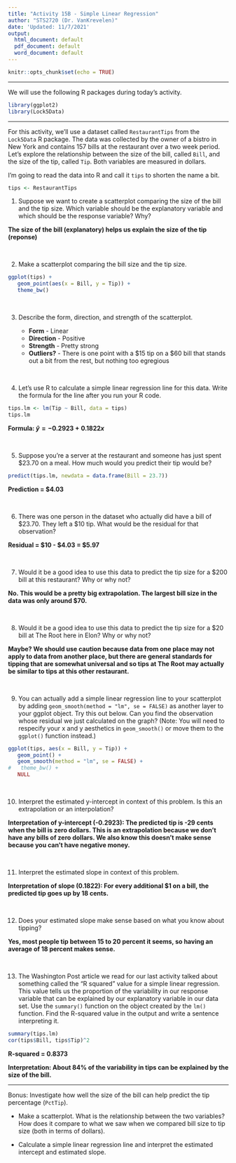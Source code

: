 ---
title: "Activity 15B - Simple Linear Regression"
author: "STS2720 (Dr. VanKrevelen)"
date: 'Updated: 11/7/2021'
output:
  html_document: default
  pdf_document: default
  word_document: default
---

```{r setup, include=FALSE}
knitr::opts_chunk$set(echo = TRUE)
```

---

We will use the following R packages during today's activity.

```{r, message = FALSE, warning = FALSE}
library(ggplot2)
library(Lock5Data)
```

---

For this activity, we'll use a dataset called `RestaurantTips` from the `Lock5Data` R package. The data was collected by the owner of a bistro in New York and contains 157 bills at the restaurant over a two week period. Let's explore the relationship between the size of the bill, called `Bill`, and the size of the tip, called `Tip`. Both variables are measured in dollars.

I'm going to read the data into R and call it `tips` to shorten the name a bit.

```{r}
tips <- RestaurantTips
```


1. Suppose we want to create a scatterplot comparing the size of the bill and the tip size. Which variable should be the explanatory variable and which should be the response variable? Why?

**The size of the bill (explanatory) helps us explain the size of the tip (reponse)**


<br>

2. Make a scatterplot comparing the bill size and the tip size.

```{r}
ggplot(tips) + 
   geom_point(aes(x = Bill, y = Tip)) +
   theme_bw()
```


<br>

3. Describe the form, direction, and strength of the scatterplot.

   - **Form** - Linear
   - **Direction** - Positive
   - **Strength** - Pretty strong
   - **Outliers?** - There is one point with a $15 tip on a $60 bill that stands out a bit from the rest, but nothing too egregious


<br>

4. Let's use R to calculate a simple linear regression line for this data. Write the formula for the line after you run your R code.

```{r}
tips.lm <- lm(Tip ~ Bill, data = tips)
tips.lm
```

**Formula: $\hat{y} = -0.2923 + 0.1822 x$**

<br>

5. Suppose you're a server at the restaurant and someone has just spent \$23.70 on a meal. How much would you predict their tip would be?

```{r}
predict(tips.lm, newdata = data.frame(Bill = 23.7))
```

**Prediction = \$4.03**

<br>

6. There was one person in the dataset who actually did have a bill of \$23.70. They left a \$10 tip. What would be the residual for that observation?

**Residual = \$10 - \$4.03 = \$5.97**


<br>

7. Would it be a good idea to use this data to predict the tip size for a \$200 bill at this restaurant? Why or why not?

**No. This would be a pretty big extrapolation. The largest bill size in the data was only around \$70.**


<br>

8. Would it be a good idea to use this data to predict the tip size for a \$20 bill at The Root here in Elon? Why or why not?

**Maybe? We should use caution because data from one place may not apply to data from another place, but there are general standards for tipping that are somewhat universal and so tips at The Root may actually be similar to tips at this other restaurant.**


<br>

9. You can actually add a simple linear regression line to your scatterplot by adding `geom_smooth(method = "lm", se = FALSE)` as another layer to your ggplot object. Try this out below. Can you find the observation whose residual we just calculated on the graph? (Note: You will need to respecify your x and y aesthetics in `geom_smooth()` or move them to the `ggplot()` function instead.)

```{r}
ggplot(tips, aes(x = Bill, y = Tip)) + 
   geom_point() +
   geom_smooth(method = "lm", se = FALSE) +
#   theme_bw() +
   NULL
```



<br>

10. Interpret the estimated y-intercept in context of this problem. Is this an extrapolation or an interpolation?

**Interpretation of y-intercept (-0.2923): The predicted tip is -29 cents when the bill is zero dollars. This is an extrapolation because we don't have any bills of zero dollars. We also know this doesn't make sense because you can't have negative money.**

<br>

11. Interpret the estimated slope in context of this problem.

**Interpretation of slope (0.1822): For every additional \$1 on a bill, the predicted tip goes up by 18 cents.**


<br>

12. Does your estimated slope make sense based on what you know about tipping?

**Yes, most people tip between 15 to 20 percent it seems, so having an average of 18 percent makes sense.**


<br>

13. The Washington Post article we read for our last activity talked about something called the "R squared" value for a simple linear regression. This value tells us the proportion of the variability in our response variable that can be explained by our explanatory variable in our data set. Use the `summary()` function on the object created by the `lm()` function. Find the R-squared value in the output and write a sentence interpreting it.

```{r}
summary(tips.lm)
cor(tips$Bill, tips$Tip)^2
```


**R-squared = 0.8373**

**Interpretation: About 84% of the variability in tips can be explained by the size of the bill.**


---

Bonus: Investigate how well the size of the bill can help predict the tip percentage (`PctTip`).

* Make a scatterplot. What is the relationship between the two variables? How does it compare to what we saw when we compared bill size to tip size (both in terms of dollars).


* Calculate a simple linear regression line and interpret the estimated intercept and estimated slope.